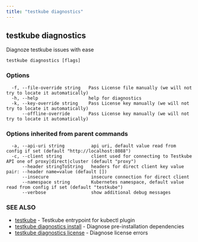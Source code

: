 ```yaml
---
title: "testkube diagnostics"
---
```

<head>
  <meta name="docsearch:indexPrefix" content="reference-doc" />
</head>

## testkube diagnostics

Diagnoze testkube issues with ease

```
testkube diagnostics [flags]
```

### Options

```
  -f, --file-override string   Pass License file manually (we will not try to locate it automatically)
  -h, --help                   help for diagnostics
  -k, --key-override string    Pass License key manually (we will not try to locate it automatically)
      --offline-override       Pass License key manually (we will not try to locate it automatically)
```

### Options inherited from parent commands

```
  -a, --api-uri string          api uri, default value read from config if set (default "http://localhost:8088")
  -c, --client string           client used for connecting to Testkube API one of proxy|direct|cluster (default "proxy")
      --header stringToString   headers for direct client key value pair: --header name=value (default [])
      --insecure                insecure connection for direct client
      --namespace string        Kubernetes namespace, default value read from config if set (default "testkube")
      --verbose                 show additional debug messages
```

### SEE ALSO

* [testkube](testkube.mdx)	 - Testkube entrypoint for kubectl plugin
* [testkube diagnostics install](testkube-diagnostics-install.mdx)	 - Diagnose pre-installation dependencies
* [testkube diagnostics license](testkube-diagnostics-license.mdx)	 - Diagnose license errors

